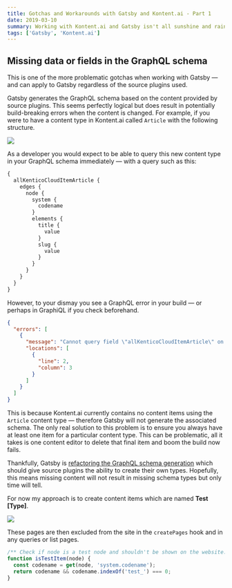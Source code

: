 ```yaml
---
title: Gotchas and Workarounds with Gatsby and Kontent.ai - Part 1
date: 2019-03-10
summary: Working with Kontent.ai and Gatsby isn't all sunshine and rainbows — although it mostly is 🌞🌈. Find out about some of the gotchas but also some simple  solutions.
tags: ['Gatsby', 'Kontent.ai']
---
```



## Missing data or fields in the GraphQL schema

This is one of the more problematic gotchas when working with Gatsby — and can apply to Gatsby regardless of the source plugins used.

Gatsby generates the GraphQL schema based on the content provided by source plugins. This seems perfectly logical but does result in potentially build-breaking errors when the content is changed. For example, if you were to have a content type in Kontent.ai called `Article` with the following structure.

<Image src="https://ik.imagekit.io/rshackleton/articles/article-content-type.png?ik-sdk-version=javascript-1.4.3&updatedAt=1674844574139" />

As a developer you would expect to be able to query this new content type in your GraphQL schema immediately
— with a query such as this:

```graphql
{
  allKenticoCloudItemArticle {
    edges {
      node {
        system {
          codename
        }
        elements {
          title {
            value
          }
          slug {
            value
          }
        }
      }
    }
  }
}
```

However, to your dismay you see a GraphQL error in your build — or perhaps in GraphiQL if you check beforehand.

```json
{
  "errors": [
    {
      "message": "Cannot query field \"allKenticoCloudItemArticle\" on type \"Query\".",
      "locations": [
        {
          "line": 2,
          "column": 3
        }
      ]
    }
  ]
}
```

This is because Kontent.ai currently contains no content items using the `Article` content type — therefore Gatsby will not generate the associated schema. The only real solution to this problem is to ensure you always have at least one item for a particular content type. This can be problematic, all it takes is one content editor to delete that final item and boom the build now fails.

Thankfully, Gatsby is [refactoring the GraphQL schema generation](https://github.com/gatsbyjs/gatsby/pull/11480) which should give source plugins the ability to create their own types. Hopefully, this means missing content will not result in missing schema types but only time will tell.

For now my approach is to create content items which are named **Test [Type]**.

<Image src="https://ik.imagekit.io/rshackleton/articles/test-article.png?ik-sdk-version=javascript-1.4.3&updatedAt=1674844907799" />

These pages are then excluded from the site in the `createPages` hook and in any queries or list pages.

```js
/** Check if node is a test node and shouldn't be shown on the website. */
function isTestItem(node) {
  const codename = get(node, 'system.codename');
  return codename && codename.indexOf('test_') === 0;
}
```
